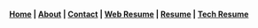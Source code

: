 #### [Home](/) | [About](/Company/about/about) | [Contact](/Company/about/contact) | [Web Resume](/Company/about/webResume) | [Resume](/Company/about/resume) | [Tech Resume](/Company/about/techresume)
